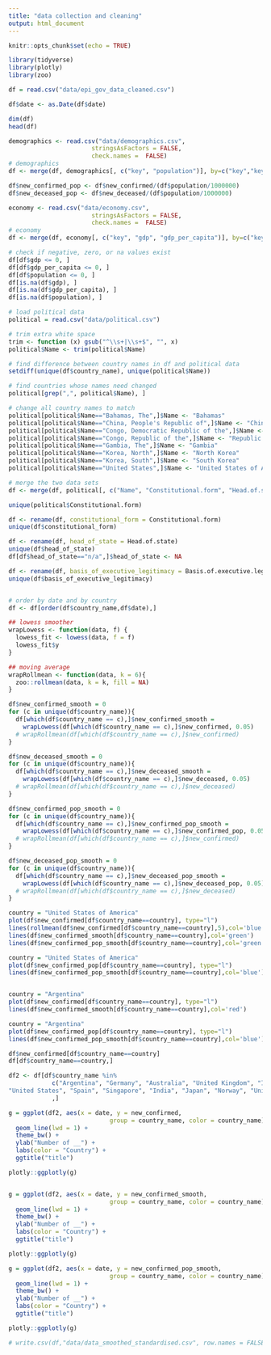```yaml
---
title: "data collection and cleaning"
output: html_document
---
```


```r
knitr::opts_chunk$set(echo = TRUE)

library(tidyverse)
library(plotly)
library(zoo)
```


```r
df = read.csv("data/epi_gov_data_cleaned.csv")

df$date <- as.Date(df$date)

dim(df)
head(df)

```

```r
demographics <- read.csv("data/demographics.csv",
                       stringsAsFactors = FALSE,
                       check.names =  FALSE)
# demographics
df <- merge(df, demographics[, c("key", "population")], by=c("key","key")) # NA's match

df$new_confirmed_pop <- df$new_confirmed/(df$population/1000000)
df$new_deceased_pop <- df$new_deceased/(df$population/1000000)
```

```r
economy <- read.csv("data/economy.csv",
                       stringsAsFactors = FALSE,
                       check.names =  FALSE)
# economy
df <- merge(df, economy[, c("key", "gdp", "gdp_per_capita")], by=c("key","key")) # NA's match
```

```r
# check if negative, zero, or na values exist
df[df$gdp <= 0, ] 
df[df$gdp_per_capita <= 0, ] 
df[df$population <= 0, ] 
df[is.na(df$gdp), ] 
df[is.na(df$gdp_per_capita), ] 
df[is.na(df$population), ] 
```

```r
# load political data
political = read.csv("data/political.csv")

# trim extra white space
trim <- function (x) gsub("^\\s+|\\s+$", "", x)
political$Name <- trim(political$Name)

# find difference between country names in df and political data
setdiff(unique(df$country_name), unique(political$Name))

# find countries whose names need changed
political[grep(",", political$Name), ]

# change all country names to match
political[political$Name=="Bahamas, The",]$Name <- "Bahamas"
political[political$Name=="China, People's Republic of",]$Name <- "China"
political[political$Name=="Congo, Democratic Republic of the",]$Name <- "Democratic Republic of the Congo"
political[political$Name=="Congo, Republic of the",]$Name <- "Republic of the Congo"
political[political$Name=="Gambia, The",]$Name <- "Gambia"
political[political$Name=="Korea, North",]$Name <- "North Korea"
political[political$Name=="Korea, South",]$Name <- "South Korea"
political[political$Name=="United States",]$Name <- "United States of America"

# merge the two data sets
df <- merge(df, political[, c("Name", "Constitutional.form", "Head.of.state", "Basis.of.executive.legitimacy")], by.x="country_name", by.y="Name") # NA's match

unique(political$Constitutional.form)

df <- rename(df, constitutional_form = Constitutional.form)
unique(df$constitutional_form)

df <- rename(df, head_of_state = Head.of.state)
unique(df$head_of_state)
df[df$head_of_state=="n/a",]$head_of_state <- NA

df <- rename(df, basis_of_executive_legitimacy = Basis.of.executive.legitimacy)
unique(df$basis_of_executive_legitimacy)


# order by date and by country
df <- df[order(df$country_name,df$date),]

```


```r
## lowess smoother
wrapLowess <- function(data, f) {
  lowess_fit <- lowess(data, f = f)
  lowess_fit$y
}

## moving average
wrapRollmean <- function(data, k = 6){
  zoo::rollmean(data, k = k, fill = NA)
}

df$new_confirmed_smooth = 0
for (c in unique(df$country_name)){
  df[which(df$country_name == c),]$new_confirmed_smooth =
    wrapLowess(df[which(df$country_name == c),]$new_confirmed, 0.05)
  # wrapRollmean(df[which(df$country_name == c),]$new_confirmed)
}

df$new_deceased_smooth = 0
for (c in unique(df$country_name)){
  df[which(df$country_name == c),]$new_deceased_smooth =
    wrapLowess(df[which(df$country_name == c),]$new_deceased, 0.05)
  # wrapRollmean(df[which(df$country_name == c),]$new_deceased)
}

df$new_confirmed_pop_smooth = 0
for (c in unique(df$country_name)){
  df[which(df$country_name == c),]$new_confirmed_pop_smooth =
    wrapLowess(df[which(df$country_name == c),]$new_confirmed_pop, 0.05)
  # wrapRollmean(df[which(df$country_name == c),]$new_confirmed)
}

df$new_deceased_pop_smooth = 0
for (c in unique(df$country_name)){
  df[which(df$country_name == c),]$new_deceased_pop_smooth =
    wrapLowess(df[which(df$country_name == c),]$new_deceased_pop, 0.05)
  # wrapRollmean(df[which(df$country_name == c),]$new_deceased)
}

country = "United States of America"
plot(df$new_confirmed[df$country_name==country], type="l")
lines(rollmean(df$new_confirmed[df$country_name==country],5),col='blue')
lines(df$new_confirmed_smooth[df$country_name==country],col='green')
lines(df$new_confirmed_pop_smooth[df$country_name==country],col='green')

country = "United States of America"
plot(df$new_confirmed_pop[df$country_name==country], type="l")
lines(df$new_confirmed_pop_smooth[df$country_name==country],col='blue')


country = "Argentina"
plot(df$new_confirmed[df$country_name==country], type="l")
lines(df$new_confirmed_smooth[df$country_name==country],col='red')

country = "Argentina"
plot(df$new_confirmed_pop[df$country_name==country], type="l")
lines(df$new_confirmed_pop_smooth[df$country_name==country],col='blue')

df$new_confirmed[df$country_name==country]
df[df$country_name==country,]

```

```r
df2 <- df[df$country_name %in%
            c("Argentina", "Germany", "Australia", "United Kingdom", "Italy", "New Zealand",
"United States", "Spain", "Singapore", "India", "Japan", "Norway", "United States of America")
            ,]

g = ggplot(df2, aes(x = date, y = new_confirmed, 
                            group = country_name, color = country_name)) +
  geom_line(lwd = 1) +
  theme_bw() +
  ylab("Number of __") +
  labs(color = "Country") +
  ggtitle("title")

plotly::ggplotly(g)


g = ggplot(df2, aes(x = date, y = new_confirmed_smooth, 
                            group = country_name, color = country_name)) +
  geom_line(lwd = 1) +
  theme_bw() +
  ylab("Number of __") +
  labs(color = "Country") +
  ggtitle("title")

plotly::ggplotly(g)

g = ggplot(df2, aes(x = date, y = new_confirmed_pop_smooth, 
                            group = country_name, color = country_name)) +
  geom_line(lwd = 1) +
  theme_bw() +
  ylab("Number of __") +
  labs(color = "Country") +
  ggtitle("title")

plotly::ggplotly(g)
```


```r
# write.csv(df,"data/data_smoothed_standardised.csv", row.names = FALSE)
```

